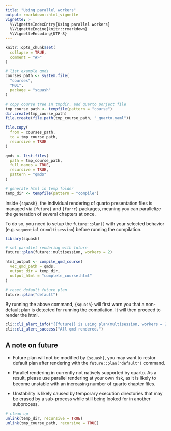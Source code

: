 ```yaml
---
title: "Using parallel workers"
output: rmarkdown::html_vignette
vignette: >
  %\VignetteIndexEntry{Using parallel workers}
  %\VignetteEngine{knitr::rmarkdown}
  %\VignetteEncoding{UTF-8}
---
```


```r
knitr::opts_chunk$set(
  collapse = TRUE,
  comment = "#>"
)
```

```r
# list example qmds
courses_path <- system.file(
  "courses",
  "M01",
  package = "squash"
)

# copy course tree in tmpdir, add quarto porject file
tmp_course_path <- tempfile(pattern = "course")
dir.create(tmp_course_path)
file.create(file.path(tmp_course_path, "_quarto.yaml"))

file.copy(
  from = courses_path,
  to = tmp_course_path,
  recursive = TRUE
)

qmds <- list.files(
  path = tmp_course_path,
  full.names = TRUE,
  recursive = TRUE,
  pattern = "qmd$"
)

# generate html in temp folder
temp_dir <- tempfile(pattern = "compile")

```

Inside `{squash}`, the individual rendering of quarto presentation files is managed via `{future}` and `{furrr}` packages, meaning you can parallelize the generation of several chapters at once.

To do so, you need to setup the `future::plan()` with your selected behavior (e.g. `sequential` or `multisession`) before running the compilation.

```r
library(squash)

# set parallel rendering with future
future::plan(future::multisession, workers = 2)

html_output <- compile_qmd_course(
  vec_qmd_path = qmds,
  output_dir = temp_dir,
  output_html = "complete_course.html"
)

# reset default future plan
future::plan("default")
```

By running the above command, `{squash}` will first warn you that a non-default plan is detected for running the compilation. It will then proceed to render the html.

```r
cli::cli_alert_info("{{future}} is using plan(multisession, workers = 2), to modify this use `future::plan()`")
cli::cli_alert_success("All qmd rendered.")
```


## A note on future

* Future plan will not be modified by `{squash}`, you may want to restor default plan after rendering with the `future::plan("default")` command.

* Parallel rendering in currently not natively supported by quarto. As a result, please use parallel rendering at your own risk, as it is likely to become unstable with an increasing number of quarto chapter files.

* Unstability is likely caused by temporary execution directories that may be erased by a sub-process while still being looked for in another subprocess.

```r
# clean up
unlink(temp_dir, recursive = TRUE)
unlink(tmp_course_path, recursive = TRUE)
```
